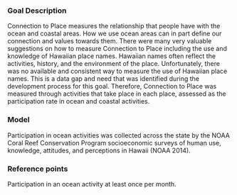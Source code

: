 ### Goal Description

Connection to Place measures the relationship that people have with the ocean and coastal areas. How we use ocean areas can in part define our connection and values towards them. There were many very valuable suggestions on how to measure Connection to Place including the use and knowledge of Hawaiian place names. Hawaiian names often reflect the activities, history, and the environment of the place. Unfortunately, there was no available and consistent way to measure the use of Hawaiian place names. This is a data gap and need that was identified during the development process for this goal. Therefore, Connection to Place was measured through activities that take place in each place, assessed as the participation rate in ocean and coastal activities. 

### Model 
Participation in ocean activities was collected across the state by the NOAA Coral Reef Conservation Program socioeconomic surveys of human use, knowledge, attitudes, and perceptions in Hawaii (NOAA 2014). 

### Reference points 

Participation in an ocean activity at least once per month.

